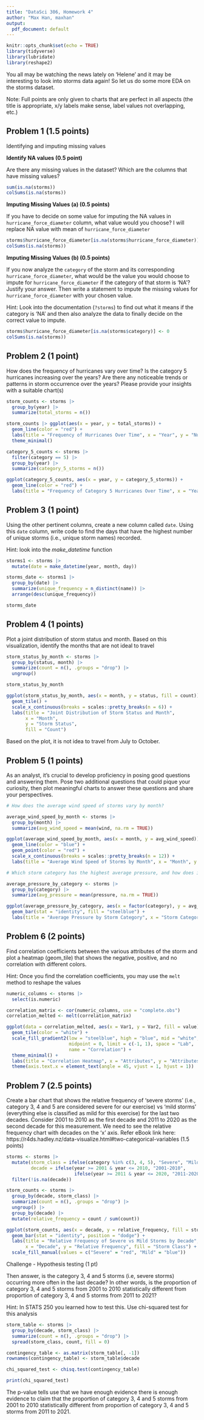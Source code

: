 ```yaml
---
title: "DataSci 306, Homework 4"
author: "Max Han, maxhan"
output:
  pdf_document: default
---
```


```r
knitr::opts_chunk$set(echo = TRUE)
library(tidyverse)
library(lubridate)
library(reshape2)
```
You all may be watching the news lately on 'Helene' and it may be interesting to look into storms data again! So let us do some more EDA on the storms dataset. 

Note: Full points are only given to charts that are perfect in all aspects (the title is appropriate, x/y labels make sense, label values not overlapping, etc.)

## Problem 1 (1.5 points)
Identifying and imputing missing values

**Identify NA values (0.5 point)** 

Are there any missing values in the dataset? Which are the columns that have missing values?



```r
sum(is.na(storms))
colSums(is.na(storms))

```


**Imputing Missing Values (a) (0.5 points)**

If you have to decide on some value for imputing the NA values in `hurricane_force_diameter` column, what value would you choose? 
I will replace NA value with mean of `hurricane_force_diameter`

```r
storms$hurricane_force_diameter[is.na(storms$hurricane_force_diameter)] <- mean(storms$hurricane_force_diameter, na.rm = TRUE)
colSums(is.na(storms))
```



**Imputing Missing Values (b) (0.5 points)**

If you now analyze the `category` of the storm and its corresponding `hurricane_force_diameter`, what would be the value you would choose to impute for `hurricane_force_diameter` if the category of that storm is 'NA'? Justify your answer. Then write a statement to impute the missing values for `hurricane_force_diameter` with your chosen value. 

Hint: Look into the documentation (`?storms`) to find out what it means if the category is 'NA' and then also analyze the data to finally decide on the correct value to impute.

```r
storms$hurricane_force_diameter[is.na(storms$category)] <- 0
colSums(is.na(storms))
```



## Problem 2 (1 point)

How does the frequency of hurricanes vary over time? Is the category 5 hurricanes increasing over the years? Are there any noticeable trends or patterns in storm occurrence over the years? Please provide your insights with a suitable chart(s)


```r
storm_counts <- storms |>
  group_by(year) |>
  summarize(total_storms = n())

storm_counts |> ggplot(aes(x = year, y = total_storms)) +
  geom_line(color = "red") +
  labs(title = "Frequency of Hurricanes Over Time", x = "Year", y = "Number of Hurricanes") +
  theme_minimal()
```

```r
category_5_counts <- storms |>
  filter(category == 5) |>
  group_by(year) |>
  summarize(category_5_storms = n())

ggplot(category_5_counts, aes(x = year, y = category_5_storms)) +
  geom_line(color = "red") +
  labs(title = "Frequency of Category 5 Hurricanes Over Time", x = "Year", y = "Number of Category 5 Hurricanes") 
```


## Problem 3 (1 point)

Using the other pertinent columns, create a new column called `date`.
Using this `date` column, write code to find the days that have the highest number of unique storms (i.e., unique storm names) recorded.

Hint: look into the _make_datetime_ function

```r
storms1 <- storms |>
  mutate(date = make_datetime(year, month, day))

storms_date <- storms1 |>
  group_by(date) |>
  summarize(unique_frequency = n_distinct(name)) |>
  arrange(desc(unique_frequency))

storms_date

```



## Problem 4 (1 points)
Plot a joint distribution of storm status and month. Based on this visualization, identify the months that are not ideal to travel

```r
storm_status_by_month <- storms |>
  group_by(status, month) |>
  summarize(count = n(), .groups = "drop") |>
  ungroup()

storm_status_by_month
```
```r
ggplot(storm_status_by_month, aes(x = month, y = status, fill = count)) +
  geom_tile() +
  scale_x_continuous(breaks = scales::pretty_breaks(n = 6)) +
  labs(title = "Joint Distribution of Storm Status and Month",
       x = "Month",
       y = "Storm Status",
       fill = "Count")
```
Based on the plot, it is not idea to travel from July to October.


## Problem 5 (1 points)

As an analyst, it's crucial to develop proficiency in posing good questions and answering them.
Pose two additional questions that could pique your curiosity, then plot meaningful charts to answer these questions and share your perspectives.

```r
# How does the average wind speed of storms vary by month?

average_wind_speed_by_month <- storms |>
  group_by(month) |>
  summarize(avg_wind_speed = mean(wind, na.rm = TRUE))

ggplot(average_wind_speed_by_month, aes(x = month, y = avg_wind_speed)) +
  geom_line(color = "blue") +
  geom_point(color = "red") +
  scale_x_continuous(breaks = scales::pretty_breaks(n = 12)) +
  labs(title = "Average Wind Speed of Storms by Month", x = "Month", y = "Average Wind Speed (knots)") 
```
```r
# Which storm category has the highest average pressure, and how does it compare across categories?

average_pressure_by_category <- storms |>
  group_by(category) |>
  summarize(avg_pressure = mean(pressure, na.rm = TRUE))

ggplot(average_pressure_by_category, aes(x = factor(category), y = avg_pressure)) +
  geom_bar(stat = "identity", fill = "steelblue") +
  labs(title = "Average Pressure by Storm Category", x = "Storm Category", y = "Average Pressure (mb)") 
```

## Problem 6 (2 points)
Find correlation coefficients between the various attributes of the storm and plot a heatmap (geom_tile) that shows the negative, positive, and no correlation with different colors.

Hint: Once you find the correlation coefficients, you may use the `melt` method to reshape the values


```r
numeric_columns <- storms |>
  select(is.numeric)  

correlation_matrix <- cor(numeric_columns, use = "complete.obs")
correlation_melted <- melt(correlation_matrix)

ggplot(data = correlation_melted, aes(x = Var1, y = Var2, fill = value)) +
  geom_tile(color = "white") +
  scale_fill_gradient2(low = "steelblue", high = "blue", mid = "white", 
                       midpoint = 0, limit = c(-1, 1), space = "Lab", 
                       name = "Correlation") +
  theme_minimal() + 
  labs(title = "Correlation Heatmap", x = "Attributes", y = "Attributes") +
  theme(axis.text.x = element_text(angle = 45, vjust = 1, hjust = 1))

```

## Problem 7 (2.5 points)

Create a bar chart that shows the relative frequency of 'severe storms' (i.e., category 3, 4 and 5 are considered severe for our exercise) vs 'mild storms' (everything else is classified as mild for this exercise) for the last two decades.  Consider 2001 to 2010 as the first decade and 2011 to 2020 as the second decade for this measurement. We need to see the relative frequency chart with decades on the 'x' axis. Refer eBook link here: https://r4ds.hadley.nz/data-visualize.html#two-categorical-variables (1.5 points)



```r
storms <- storms |>
  mutate(storm_class = ifelse(category %in% c(3, 4, 5), "Severe", "Mild"),
         decade = ifelse(year >= 2001 & year <= 2010, "2001-2010",
                         ifelse(year >= 2011 & year <= 2020, "2011-2020", NA))) %>%
  filter(!is.na(decade))

storm_counts <- storms |>
  group_by(decade, storm_class) |>
  summarize(count = n(), .groups = "drop") |>
  ungroup() |>
  group_by(decade) |>
  mutate(relative_frequency = count / sum(count))

ggplot(storm_counts, aes(x = decade, y = relative_frequency, fill = storm_class)) +
  geom_bar(stat = "identity", position = "dodge") +
  labs(title = "Relative Frequency of Severe vs Mild Storms by Decade",
       x = "Decade", y = "Relative Frequency", fill = "Storm Class") +
  scale_fill_manual(values = c("Severe" = "red", "Mild" = "blue")) 


```

Challenge - Hypothesis testing (1 pt)

Then answer, is the category 3, 4 and 5 storms (i.e, severe storms) occurring more often in the last decade? 
In other words, is the proportion of category 3, 4 and 5 storms from 2001 to 2010 statistically different from proportion of category 3, 4 and 5 storms from 2011 to 2021? 

Hint: In STATS 250 you learned how to test this. Use chi-squared test for this analysis

```r
storm_table <- storms |>
  group_by(decade, storm_class) |>
  summarize(count = n(), .groups = "drop") |>
  spread(storm_class, count, fill = 0)  

contingency_table <- as.matrix(storm_table[, -1])
rownames(contingency_table) <- storm_table$decade

chi_squared_test <- chisq.test(contingency_table)

print(chi_squared_test)
```

The p-value tells use that we have enough evidence there is enough evidence to claim that the proportion of category 3, 4 and 5 storms from 2001 to 2010 statistically different from proportion of category 3, 4 and 5 storms from 2011 to 2021.




